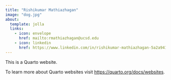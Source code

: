 ```yaml
---
title: "Rishikumar Mathiazhagan"
image: "dog.jpg"
about:
  template: jolla
  links:
    - icon: envelope
      href: mailto:rmathiazhagan@ucsd.edu
    - icon: linkedin
      href: https://www.linkedin.com/in/rishikumar-mathiazhagan-5a2a9414a/
---
```


This is a Quarto website.

To learn more about Quarto websites visit <https://quarto.org/docs/websites>.
